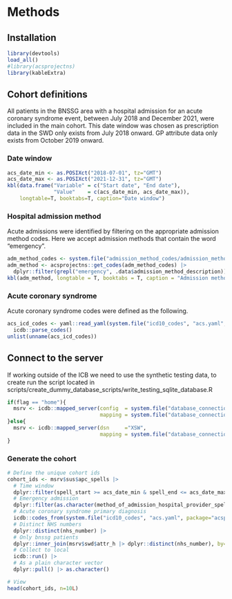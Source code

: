 # Methods

## Installation

```r
library(devtools)
load_all()
#library(acsprojectns)
library(kableExtra)
```

## Cohort definitions

All patients in the BNSSG area with a hospital admission for an acute coronary syndrome event,
between July 2018 and December 2021, were included in the main cohort. This date window was chosen
as prescription data in the SWD only exists from July 2018 onward. GP attribute data only exists
from October 2019 onward.

### Date window

```r
acs_date_min <- as.POSIXct("2018-07-01", tz="GMT")
acs_date_max <- as.POSIXct("2021-12-31", tz="GMT")
kbl(data.frame("Variable" = c("Start date", "End date"), 
               "Value"    = c(acs_date_min, acs_date_max)), 
    longtable=T, booktabs=T, caption="Date window")
```

### Hospital admission method

Acute admissions were identified by filtering on the appropriate admission method codes. Here we accept admission methods that contain the word "emergency".

```r
adm_method_codes <- system.file("admission_method_codes/admission_method_codes.csv", package="acsprojectns")
adm_method <- acsprojectns::get_codes(adm_method_codes) |>
  dplyr::filter(grepl("emergency", .data$admission_method_description))
kbl(adm_method, longtable = T, booktabs = T, caption = "Admission methods")
```

### Acute coronary syndrome

Acute coronary syndrome codes were defined as the following.

```r
acs_icd_codes <- yaml::read_yaml(system.file("icd10_codes", "acs.yaml", package="acsprojectns")) |>
  icdb::parse_codes()
unlist(unname(acs_icd_codes))
```

## Connect to the server
If working outside of the ICB we need to use the synthetic testing data, to create run the script located in scripts/create_dummy_database_scripts/write_testing_sqlite_database.R
```r
if(flag == "home"){
  msrv <- icdb::mapped_server(config  = system.file("database_connections", flag, "mysql.yaml", package="acsprojectns"), 
                              mapping = system.file("database_connections", flag, "mapping.yaml", package="acsprojectns"))
}else{
  msrv <- icdb::mapped_server(dsn     ="XSW", 
                              mapping = system.file("database_connections", flag, "mapping.yaml", package="acsprojectns"))
}
```

### Generate the cohort
```r
# Define the unique cohort ids
cohort_ids <- msrv$sus$apc_spells |>
  # Time window
  dplyr::filter(spell_start >= acs_date_min & spell_end <= acs_date_max) |>
  # Emergency admission
  dplyr::filter(as.character(method_of_admission_hospital_provider_spell) %in% !!adm_method$admission_method_code) |>
  # Acute coronary syndrome primary diagnosis
  icdb::codes_from(system.file("icd10_codes", "acs.yaml", package="acsprojectns"), primary_diagnosis_icd) |>
  # Distinct NHS numbers
  dplyr::distinct(nhs_number) |>
  # Only bnssg patients
  dplyr::inner_join(msrv$swd$attr_h |> dplyr::distinct(nhs_number), by="nhs_number") |>
  # Collect to local
  icdb::run() |>
  # As a plain character vector
  dplyr::pull() |> as.character()

# View
head(cohort_ids, n=10L)
```
